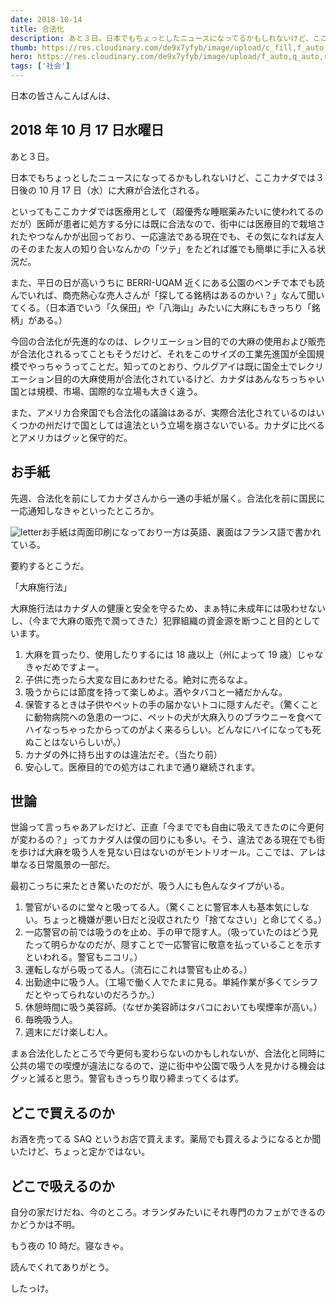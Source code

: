 ```yaml
---
date: 2018-10-14
title: 合法化
description: あと３日。日本でもちょっとしたニュースになってるかもしれないけど、ここカナダでは３日後の10月17日（水）に大麻が合法化される。
thumb: https://res.cloudinary.com/de9x7yfyb/image/upload/c_fill,f_auto,h_120,q_auto,r_6,w_120/v1637734519/qc3/posts/legalization/letter_u2gn2h.jpg
hero: https://res.cloudinary.com/de9x7yfyb/image/upload/f_auto,q_auto,r_6,w_680/v1637734519/qc3/posts/legalization/letter_u2gn2h.jpg
tags: ['社会']
---
```


日本の皆さんこんばんは、

## 2018 年 10 月 17 日水曜日

あと３日。

日本でもちょっとしたニュースになってるかもしれないけど、ここカナダでは３日後の 10 月 17 日（水）に大麻が合法化される。

といってもここカナダでは医療用として（超優秀な睡眠薬みたいに使われてるのだが）医師が患者に処方する分には既に合法なので、街中には医療目的で栽培されたやつなんかが出回っており、一応違法である現在でも、その気になれば友人のそのまた友人の知り合いなんかの「ツテ」をたどれば誰でも簡単に手に入る状況だ。

また、平日の日が高いうちに BERRI-UQAM 近くにある公園のベンチで本でも読んでいれば、商売熱心な売人さんが「探してる銘柄はあるのかい？」なんて聞いてくる。（日本酒でいう「久保田」や「八海山」みたいに大麻にもきっちり「銘柄」がある。）

今回の合法化が先進的なのは、レクリエーション目的での大麻の使用および販売が合法化されるってこともそうだけど、それをこのサイズの工業先進国が全国規模でやっちゃうってことだ。知ってのとおり、ウルグアイは既に国全土でレクリエーション目的の大麻使用が合法化されているけど、カナダはあんなちっちゃい国とは規模、市場、国際的な立場も大きく違う。

また、アメリカ合衆国でも合法化の議論はあるが、実際合法化されているのはいくつかの州だけで国としては違法という立場を崩さないでいる。カナダに比べるとアメリカはグッと保守的だ。

## お手紙

先週、合法化を前にしてカナダさんから一通の手紙が届く。合法化を前に国民に一応通知しなきゃといったところか。

![letter](https://res.cloudinary.com/de9x7yfyb/image/upload/f_auto,q_auto,r_6,w_680/v1637734519/qc3/posts/legalization/letter_u2gn2h.jpg)お手紙は両面印刷になっており一方は英語、裏面はフランス語で書かれている。

要約するとこうだ。

「大麻施行法」

大麻施行法はカナダ人の健康と安全を守るため、まぁ特に未成年には吸わせないし、（今まで大麻の販売で潤ってきた）犯罪組織の資金源を断つこと目的としています。

1.  大麻を買ったり、使用したりするには 18 歳以上（州によって 19 歳）じゃなきゃだめですよー。
2.  子供に売ったら大変な目にあわせたる。絶対に売るなよ。
3.  吸うからには節度を持って楽しめよ。酒やタバコと一緒だかんな。
4.  保管するときは子供やペットの手の届かないトコに隠すんだぞ。（驚くことに動物病院への急患の一つに、ペットの犬が大麻入りのブラウニーを食べてハイなっちゃったからってのがよく来るらしい。どんなにハイになっても死ぬことはないらしいが。）
5.  カナダの外に持ち出すのは違法だぞ。（当たり前）
6.  安心して。医療目的での処方はこれまで通り継続されます。

## 世論

世論って言っちゃあアレだけど、正直「今まででも自由に吸えてきたのに今更何が変わるの？」ってカナダ人は僕の回りにも多い。そう、違法である現在でも街を歩けば大麻を吸う人を見ない日はないのがモントリオール。ここでは、アレは単なる日常風景の一部だ。

最初こっちに来たとき驚いたのだが、吸う人にも色んなタイプがいる。

1.  警官がいるのに堂々と吸ってる人。（驚くことに警官本人も基本気にしない。ちょっと機嫌が悪い日だと没収されたり「捨てなさい」と命じてくる。）
2.  一応警官の前では吸うのを止め、手の甲で隠す人。（吸っていたのはどう見たって明らかなのだが、隠すことで一応警官に敬意を払っていることを示すといわれる。警官もニコリ。）
3.  運転しながら吸ってる人。（流石にこれは警官も止める。）
4.  出勤途中に吸う人。（工場で働く人でたまに見る。単純作業が多くてシラフだとやってられないのだろうか。）
5.  休憩時間に吸う美容師。（なぜか美容師はタバコにおいても喫煙率が高い。）
6.  毎晩吸う人。
7.  週末にだけ楽しむ人。

まぁ合法化したところで今更何も変わらないのかもしれないが、合法化と同時に公共の場での喫煙が違法になるので、逆に街中や公園で吸う人を見かける機会はグッと減ると思う。警官もきっちり取り締まってくるはず。

## どこで買えるのか

お酒を売ってる SAQ というお店で買えます。薬局でも買えるようになるとか聞いたけど、ちょっと定かではない。

## どこで吸えるのか

自分の家だけだね、今のところ。オランダみたいにそれ専門のカフェができるのかどうかは不明。

もう夜の 10 時だ。寝なきゃ。

読んでくれてありがとう。

したっけ。
